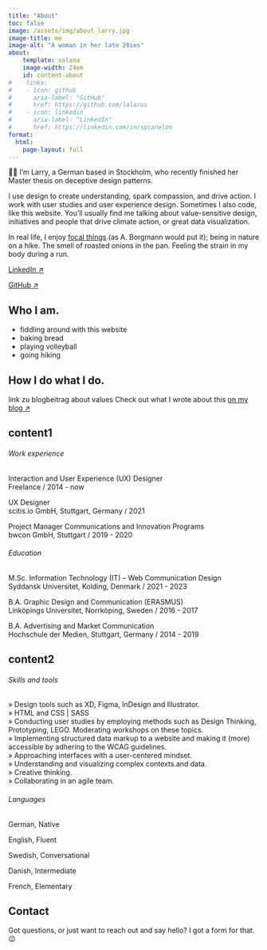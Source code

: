 ```yaml
---
title: "About"
toc: false
image: /assets/img/about_larry.jpg
image-title: me
image-alt: "A woman in her late 20ies"
about:
    template: solana
    image-width: 24em
    id: content-about
#    links:
#    - icon: github
#      aria-label: "GitHub"
#      href: https://github.com/lalarus
#    - icon: linkedin
#      aria-label: "LinkedIn"
#      href: https://linkedin.com/in/spcanelon
format:
  html: 
    page-layout: full
---
```

<!--::: {.hero .hero-about}
# About me
<br>
<br>
<br>
<br>

***
:::-->

::: {#content-about .text-medium}
👋🏻 I’m Larry, a German based in Stockholm, who recently finished her Master thesis on deceptive design patterns.

I use design to create understanding, spark compassion, and drive action. I work with user studies and user experience design. Sometimes I also code, like this website. You’ll usually find me talking about value-sensitive design, initiatives and people that drive climate action, or great data visualization.

In real life, I enjoy [focal things](about.qmd) (as A. Borgmann would put it); being in nature on a hike. The smell of roasted onions in the pan. Feeling the strain in my body during a run.

::: {.button-about}
[LinkedIn &#x2197;](about.qmd){.btn .btn-outline-primary .btn-lg .btn role="button"}

[GitHub &#x2197;](about.qmd){.btn .btn-outline-primary .btn-lg .btn role="button"}
:::

:::

## Who I am.

- fiddling around with this website
- baking bread
- playing volleyball
- going hiking

## How I do what I do.
link zu blogbeitrag about values 
Check out what I wrote about this [on my blog &#x2197;](blog/index.qmd)



<!--
![A picture of a woman in her late-twenties](/assets/img/me.jpg "This is me")
-->

## content1 {#content1}

:::: {.grid}

::: {.g-col-6 #work-experience}
###### Work experience
Interaction and User Experience (UX) Designer <br>
[Freelance / 2014 - now]{.lighter}

UX Designer <br>
[scitis.io GmbH, Stuttgart, Germany / 2021]{.lighter}

Project Manager Communications and Innovation Programs <br>
[bwcon GmbH, Stuttgart / 2019 - 2020]{.lighter}


:::

::: {.g-col-6 #education}
###### Education
M.Sc. Information Technology (IT) – Web Communication Design <br>
[Syddansk Universitet, Kolding, Denmark / 2021 - 2023]{.lighter}

B.A. Graphic Design and Communication (ERASMUS) <br>
[Linköpings Universitet, Norrköping, Sweden / 2016 - 2017]{.lighter}

B.A. Advertising and Market Communication <br>
[Hochschule der Medien, Stuttgart, Germany / 2014 - 2019]{.lighter}
:::

::::


## content2 {#content2}

:::: {.grid}

::: {.g-col-6 #interests}
###### Skills and tools
» Design tools such as XD, Figma, InDesign and Illustrator. <br>
» HTML and CSS | SASS <br>
» Conducting user studies by employing methods such as Design
Thinking, Prototyping, LEGO. Moderating workshops on these topics. <br>
» Implementing structured data markup to a website and making it
(more) accessible by adhering to the WCAG guidelines. <br>
» Approaching interfaces with a user-centered mindset. <br>
» Understanding and visualizing complex contexts.and data. <br>
» Creative thinking. <br>
» Collaborating in an agile team. <br>

:::

::: {.g-col-6 #languages}
###### Languages
German, [Native]{.lighter}

English, [Fluent]{.lighter}

Swedish, [Conversational]{.lighter}

Danish, [Intermediate]{.lighter}

French, [Elementary]{.lighter}
:::

::::

## Contact
Got questions, or just want to reach out and say hello? I got a form for that. 😉



